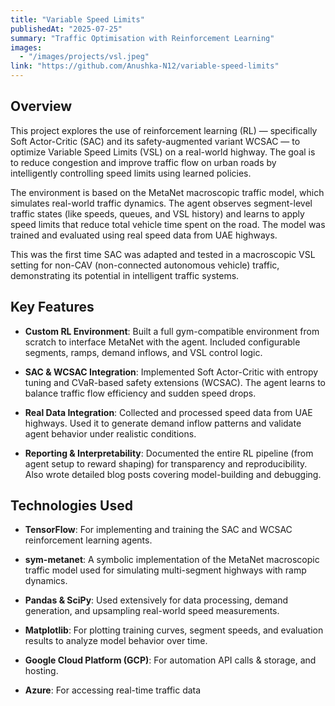 ```yaml
---
title: "Variable Speed Limits"
publishedAt: "2025-07-25"
summary: "Traffic Optimisation with Reinforcement Learning"
images:
  - "/images/projects/vsl.jpeg"
link: "https://github.com/Anushka-N12/variable-speed-limits"
---
```


## Overview

This project explores the use of reinforcement learning (RL) — specifically Soft Actor-Critic (SAC) and its safety-augmented variant WCSAC — to optimize Variable Speed Limits (VSL) on a real-world highway. The goal is to reduce congestion and improve traffic flow on urban roads by intelligently controlling speed limits using learned policies.

The environment is based on the MetaNet macroscopic traffic model, which simulates real-world traffic dynamics. The agent observes segment-level traffic states (like speeds, queues, and VSL history) and learns to apply speed limits that reduce total vehicle time spent on the road. The model was trained and evaluated using real speed data from UAE highways.

This was the first time SAC was adapted and tested in a macroscopic VSL setting for non-CAV (non-connected autonomous vehicle) traffic, demonstrating its potential in intelligent traffic systems.

## Key Features

- **Custom RL Environment**: Built a full gym-compatible environment from scratch to interface MetaNet with the agent. Included configurable segments, ramps, demand inflows, and VSL control logic.

- **SAC & WCSAC Integration**: Implemented Soft Actor-Critic with entropy tuning and CVaR-based safety extensions (WCSAC). The agent learns to balance traffic flow efficiency and sudden speed drops.

- **Real Data Integration**: Collected and processed speed data from UAE highways. Used it to generate demand inflow patterns and validate agent behavior under realistic conditions.

- **Reporting & Interpretability**: Documented the entire RL pipeline (from agent setup to reward shaping) for transparency and reproducibility. Also wrote detailed blog posts covering model-building and debugging.

## Technologies Used

- **TensorFlow**: For implementing and training the SAC and WCSAC reinforcement learning agents.

- **sym-metanet**: A symbolic implementation of the MetaNet macroscopic traffic model used for simulating multi-segment highways with ramp dynamics.

- **Pandas & SciPy**: Used extensively for data processing, demand generation, and upsampling real-world speed measurements.

- **Matplotlib**: For plotting training curves, segment speeds, and evaluation results to analyze model behavior over time.

- **Google Cloud Platform (GCP)**: For automation API calls & storage, and hosting.

- **Azure**: For accessing real-time traffic data